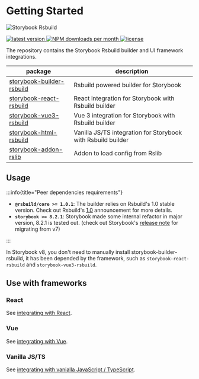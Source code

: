 # Getting Started

![Storybook Rsbuild](https://github.com/rspack-contrib/storybook-rsbuild/assets/7237365/00165054-9e3e-4a15-8a99-27985989b9d2)

<p style={{ display: 'flex', gap: '5px' }}>
  <a href="https://www.npmjs.com/package/storybook-builder-rsbuild">
    <img
      src="https://img.shields.io/npm/v/storybook-builder-rsbuild?style=flat-square&color=ff4785"
      alt="latest version"
    />
  </a>
  <a href="https://npmcharts.com/compare/storybook-builder-rsbuild,storybook-react-rsbuild,storybook-react-vue,storybook-vue-rsbuild,storybook-vue3-rsbuild?interval=7&log=false">
    <img
      src="https://img.shields.io/npm/dm/storybook-builder-rsbuild?style=flat-square&color=%23ff4785"
      alt="NPM downloads per month"
    />
  </a>
  <a href="https://github.com/rspack-contrib/storybook-rsbuild/blob/main/LICENSE">
    <img
      src="https://img.shields.io/npm/l/storybook-builder-rsbuild?style=flat-square&color=%23ff4785"
      alt="license"
    />
  </a>
</p>

The repository contains the Storybook Rsbuild builder and UI framework integrations.

| package                                                                                                             | description                                                  |
| ------------------------------------------------------------------------------------------------------------------- | ------------------------------------------------------------ |
| [storybook-builder-rsbuild](https://github.com/rspack-contrib/storybook-rsbuild/blob/main/packages/builder-rsbuild) | Rsbuild powered builder for Storybook                        |
| [storybook-react-rsbuild](https://github.com/rspack-contrib/storybook-rsbuild/blob/main/packages/framework-react)   | React integration for Storybook with Rsbuild builder         |
| [storybook-vue3-rsbuild](https://github.com/rspack-contrib/storybook-rsbuild/blob/main/packages/framework-vue3)     | Vue 3 integration for Storybook with Rsbuild builder         |
| [storybook-html-rsbuild](https://github.com/rspack-contrib/storybook-rsbuild/blob/main/packages/framework-html)     | Vanilla JS/TS integration for Storybook with Rsbuild builder |
| [storybook-addon-rslib](https://github.com/rspack-contrib/storybook-rsbuild/blob/main/packages/addon-rslib)         | Addon to load config from Rslib                              |

## Usage

:::info{title="Peer dependencies requirements"}

- **`@rsbuild/core >= 1.0.1`**: The builder relies on Rsbuild's 1.0 stable version. Check out Rsbuild's [1.0](https://rsbuild.dev/community/releases/v1-0) announcement for more details.
- **`storybook >= 8.2.1`**: Storybook made some internal refactor in major version, 8.2.1 is tested out. (check out Storybook's [release note](https://storybook.js.org/blog/storybook-8/) for migrating from v7)

:::

In Storybook v8, you don't need to manually install storybook-builder-rsbuild, it has been depended by the framework, such as `storybook-react-rsbuild` and `storybook-vue3-rsbuild`.

## Use with frameworks

### React

See [integrating with React](/guide/framework/react).

### Vue

See [integrating with Vue](/guide/framework/vue).

### Vanilla JS/TS

See [integrating with vanialla JavaScript / TypeScript](/guide/framework/vanilla).
